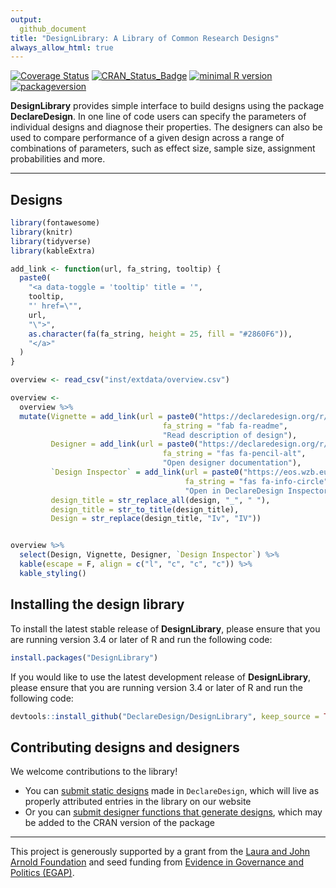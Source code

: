 ```yaml
---
output:
  github_document
title: "DesignLibrary: A Library of Common Research Designs"
always_allow_html: true
---
```


<!-- README.md is generated from README.Rmd. Please edit that file -->

[![Coverage Status](https://coveralls.io/repos/github/DeclareDesign/DesignLibrary/badge.svg?branch=master)](https://coveralls.io/github/DeclareDesign/DesignLibrary?branch=master)
[![CRAN_Status_Badge](http://www.r-pkg.org/badges/version/DesignLibrary)](https://cran.r-project.org/package=DesignLibrary)
[![minimal R version](https://img.shields.io/badge/R%3E%3D-3.4.0-6666ff.svg)](https://cran.r-project.org/)
[![packageversion](https://img.shields.io/badge/Package%20version-0.1.5.9999-orange.svg?style=flat-square)](commits/master)

**DesignLibrary** provides simple interface to build designs using the package **DeclareDesign**. In one line of code users can specify the parameters of individual designs and diagnose their properties. The designers can also be used to compare performance of a given design across a range of combinations of parameters, such as effect size, sample size, assignment probabilities and more.

---

## Designs

```r
library(fontawesome)
library(knitr)
library(tidyverse)
library(kableExtra)

add_link <- function(url, fa_string, tooltip) {
  paste0(
    "<a data-toggle = 'tooltip' title = '",
    tooltip,
    "' href=\"",
    url,
    "\">",
    as.character(fa(fa_string, height = 25, fill = "#2860F6")),
    "</a>"
  )
}

overview <- read_csv("inst/extdata/overview.csv")

overview <-
  overview %>%
  mutate(Vignette = add_link(url = paste0("https://declaredesign.org/r/designlibrary/articles/", vignette, ".html"), 
                                  fa_string = "fab fa-readme", 
                                  "Read description of design"),
         Designer = add_link(url = paste0("https://declaredesign.org/r/designlibrary/reference/", designer, ".html"), 
                                  fa_string = "fas fa-pencil-alt", 
                                  "Open designer documentation"),
         `Design Inspector` = add_link(url = paste0("https://eos.wzb.eu/ipi/DDinspector/?import_library=", design), 
                                       fa_string = "fas fa-info-circle", 
                                       "Open in DeclareDesign Inspector"),
         design_title = str_replace_all(design, "_", " "),
         design_title = str_to_title(design_title),
         Design = str_replace(design_title, "Iv", "IV"))


overview %>%
  select(Design, Vignette, Designer, `Design Inspector`) %>%
  kable(escape = F, align = c("l", "c", "c", "c")) %>%
  kable_styling()
```


## Installing the design library

To install the latest stable release of **DesignLibrary**, please ensure that you are running version 3.4 or later of R and run the following code:

```r
install.packages("DesignLibrary")
```

If you would like to use the latest development release of **DesignLibrary**, please ensure that you are running version 3.4 or later of R and run the following code:

```r
devtools::install_github("DeclareDesign/DesignLibrary", keep_source = TRUE)
```

## Contributing designs and designers

We welcome contributions to the library! 

- You can [submit static designs](https://declaredesign.org/r/designlibrary/articles/how_to_write_and_contribute_designs.html) made in `DeclareDesign`, which will live as properly attributed entries in the library on our website
- Or you can [submit designer functions that generate designs](https://declaredesign.org/r/designlibrary/articles/how_to_write_and_contribute_designers.html), which may be added to the CRAN version of the package

---

This project is generously supported by a grant from the [Laura and John Arnold Foundation](http://www.arnoldfoundation.org) and seed funding from [Evidence in Governance and Politics (EGAP)](http://egap.org).

